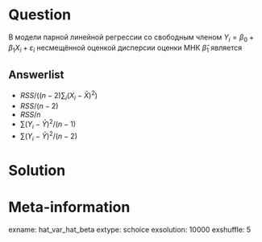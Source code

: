 Question
========
В модели парной линейной регрессии со свободным членом
$Y_i = \beta_0 + \beta_1 X_i + \varepsilon_i$
несмещённой оценкой дисперсии оценки МНК $\hat\beta_1$ является

Answerlist
----------
* $RSS/((n-2)\sum_i (X_i - \bar X)^2)$
* $RSS/(n-2)$
* $RSS/n$
* $\sum (Y_i - \bar Y)^2 / (n-1)$
* $\sum (Y_i - \bar Y)^2 / (n-2)$


Solution
========


Meta-information
================
exname: hat_var_hat_beta
extype: schoice
exsolution: 10000
exshuffle: 5
